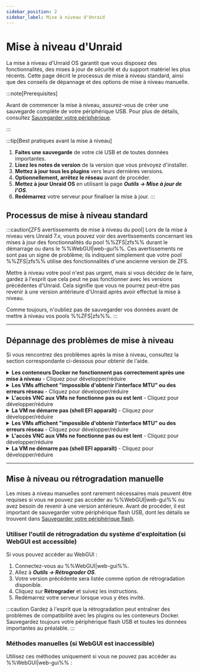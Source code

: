 ```yaml
---
sidebar_position: 2
sidebar_label: Mise à niveau d'Unraid
---
```



# Mise à niveau d'Unraid

La mise à niveau d'Unraid OS garantit que vous disposez des fonctionnalités, des mises à jour de sécurité et du support matériel les plus récents. Cette page décrit le processus de mise à niveau standard, ainsi que des conseils de dépannage et des options de mise à niveau manuelle.

:::note\[Prerequisites]

Avant de commencer la mise à niveau, assurez-vous de créer une sauvegarde complète de votre périphérique USB. Pour plus de détails, consultez [Sauvegarder votre périphérique](../maintain-and-update/changing-the-flash-device.mdx#backing-up-your-flash-device).

:::

:::tip[Best pratiques avant la mise à niveau]
1. **Faites une sauvegarde** de votre clé USB et de toutes données importantes.
2. **Lisez les notes de version** de la version que vous prévoyez d'installer.
3. **Mettez à jour tous les plugins** vers leurs dernières versions.
4. **Optionnellement, arrêtez le réseau** avant de procéder.
5. **Mettez à jour Unraid OS** en utilisant la page ***Outils → Mise à jour de l'OS***.
6. **Redémarrez** votre serveur pour finaliser la mise à jour.
:::

## Processus de mise à niveau standard

<Tabs>
  <TabItem value="Moderne (2025)" label="Unraid 7.x et plus" default>
    <UpgradeModern />
  </TabItem>

  <TabItem value="Ancien (6.11 à 6.12)" label="Unraid 6.11 à 6.12">
    <UpgradeLegacy611612 />
  </TabItem>
</Tabs>

:::caution[ZFS avertissements de mise à niveau du pool]
Lors de la mise à niveau vers Unraid 7.x, vous pouvez voir des avertissements concernant les mises à jour des fonctionnalités du pool %%ZFS|zfs%% durant le démarrage ou dans le %%WebGUI|web-gui%%. Ces avertissements ne sont pas un signe de problème; ils indiquent simplement que votre pool %%ZFS|zfs%% utilise des fonctionnalités d'une ancienne version de ZFS.

Mettre à niveau votre pool n'est pas urgent, mais si vous décidez de le faire, gardez à l'esprit que cela peut ne pas fonctionner avec les versions précédentes d'Unraid. Cela signifie que vous ne pourrez peut-être pas revenir à une version antérieure d'Unraid après avoir effectué la mise à niveau.

Comme toujours, n'oubliez pas de sauvegarder vos données avant de mettre à niveau vos pools %%ZFS|zfs%%.
:::

---

## Dépannage des problèmes de mise à niveau

Si vous rencontrez des problèmes après la mise à niveau, consultez la section correspondante ci-dessous pour obtenir de l'aide.

<details>
  <summary><strong>Les conteneurs Docker ne fonctionnent pas correctement après une mise à niveau</strong> - Cliquez pour développer/réduire</summary>

  Si vous rencontrez des erreurs du type *"les couches du manifeste ne correspondent pas à la configuration de l'image,"* il peut être nécessaire de reconstruire votre fichier d'image Docker. Voici comment :
</details>

<details>
  <summary><strong>Les VMs affichent "impossible d'obtenir l'interface MTU" ou des erreurs réseau</strong> - Cliquez pour développer/réduire</summary>

  If you have %%OVMF|ovmf%%-based %%VMs|vm%% created in older Unraid versions, you might encounter an EFI shell. You can boot the %%VM|vm%% by entering the following commands:

  1. Tapez `fs0:`.
  2. Ensuite, tapez `cd efi/boot`.
  3. Enfin, tapez `bootx64.efi`.
  4. Naviguez vers l'onglet **Applications**, **Applications Précédentes**, cochez ce que vous souhaitez réinstaller, puis cliquez sur **"Installer xx Applications"**.
</details>

<details>
  <summary><strong>L'accès VNC aux VMs ne fonctionne pas ou est lent</strong> - Cliquez pour développer/réduire</summary>

  Pour résoudre ce problème, modifiez le %%VM|vm%% dans le %%WebGUI|web-gui%% et cliquez sur **Appliquer** sans apporter de modifications. Cette action mettra à jour le type de machine vers la version la plus récente supportée.

  1. Allez à l'onglet **VMs** et modifiez chaque %%VM|vm%% (assurez-vous d'activer **Vue avancée**).
  2. Réglez le pont réseau sur `br0` et cliquez sur **Appliquer**.
  3. Allez à ***Paramètres → Gestionnaire de VM*** (en **Vue avancée**) et réglez le pont par défaut sur `br0`.
</details>

<details>
  <summary><strong>La VM ne démarre pas (shell EFI apparaît)</strong> - Cliquez pour développer/réduire</summary>

  If you have %%OVMF|ovmf%%-based %%VMs|vm%% created in older Unraid versions, you might encounter an EFI shell. You can boot the %%VM|vm%% by entering the following commands:

  1. Modifiez la %%VM|vm%% de l'onglet **VMs** (sélectionnez **Vue avancée**).
  2. Réglez le **Pilote Vidéo %%VNC|vnc-session%%** sur **QXL** (recommandé). Essayez **Cirrus** ou **vmvga** si vous avez un succès limité avec QXL.
  3. Cliquez sur **Appliquer** pour enregistrer les modifications.
</details>

<details>
  <summary><strong>Les VMs affichent "impossible d'obtenir l'interface MTU" ou des erreurs réseau</strong> - Cliquez pour développer/réduire</summary>

  If you have %%OVMF|ovmf%%-based %%VMs|vm%% created in older Unraid versions, you might encounter an EFI shell. You can boot the %%VM|vm%% by entering the following commands:

  1. Tapez `fs0:`.
  2. Ensuite, tapez `cd efi/boot`.
  3. Enfin, tapez `bootx64.efi`.

  Si `fs0:` ne fonctionne pas, vous pouvez essayer `fs1:` à la place. Si vous continuez à avoir des problèmes, veuillez visiter les [forums Unraid](https://forums.unraid.net/) pour obtenir de l'aide.
</details>

<details>
  <summary><strong>L'accès VNC aux VMs ne fonctionne pas ou est lent</strong> - Cliquez pour développer/réduire</summary>

  Pour résoudre ce problème, modifiez le %%VM|vm%% dans le %%WebGUI|web-gui%% et cliquez sur **Appliquer** sans apporter de modifications. Cette action mettra à jour le type de machine vers la version la plus récente supportée.
</details>

<details>
  <summary><strong>La VM ne démarre pas (shell EFI apparaît)</strong> - Cliquez pour développer/réduire</summary>

  If you have %%OVMF|ovmf%%-based %%VMs|vm%% created in older Unraid versions, you might encounter an EFI shell. You can boot the %%VM|vm%% by entering the following commands:
</details>

---

## Mise à niveau ou rétrogradation manuelle

Les mises à niveau manuelles sont rarement nécessaires mais peuvent être requises si vous ne pouvez pas accéder au %%WebGUI|web-gui%% ou avez besoin de revenir à une version antérieure. Avant de procéder, il est important de sauvegarder votre périphérique flash USB, dont les détails se trouvent dans [Sauvegarder votre périphérique flash](../maintain-and-update/changing-the-flash-device.mdx#backing-up-your-flash-device).

### Utiliser l'outil de rétrogradation du système d'exploitation (si WebGUI est accessible)

Si vous pouvez accéder au WebGUI :

1. Connectez-vous au %%WebGUI|web-gui%%.
2. Allez à ***Outils → Rétrograder OS***.
3. Votre version précédente sera listée comme option de rétrogradation disponible.
4. Cliquez sur **Rétrograder** et suivez les instructions.
5. Redémarrez votre serveur lorsque vous y êtes invité.

:::caution
Gardez à l'esprit que la rétrogradation peut entraîner des problèmes de compatibilité avec les plugins ou les conteneurs Docker. Sauvegardez toujours votre périphérique flash USB et toutes les données importantes au préalable.
:::

### Méthodes manuelles (si WebGUI est inaccessible)

Utilisez ces méthodes uniquement si vous ne pouvez pas accéder au %%WebGUI|web-gui%% :

<Tabs>
  <TabItem value="Méthode la plus simple" label="Méthode la plus simple">
    <ManualDowngradeSimplest />
  </TabItem>

  <TabItem value="Méthode en ligne de commande" label="Méthode en ligne de commande">
    <ManualDowngradeCommandLine />
  </TabItem>
</Tabs>
